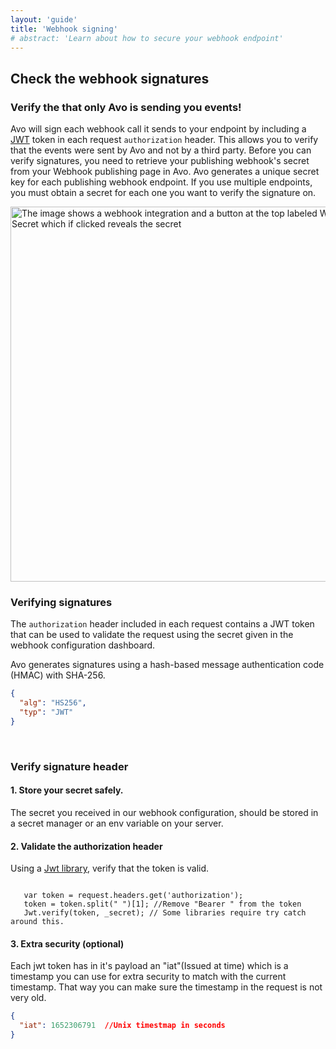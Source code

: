 ```yaml
---
layout: 'guide'
title: 'Webhook signing'
# abstract: 'Learn about how to secure your webhook endpoint'
---
```




## Check the webhook signatures

### Verify the that only Avo is sending you events!

Avo will sign each webhook call it sends to your endpoint by including a [JWT](https://jwt.io) token in each request `authorization` header. 
This allows you to verify that the events were sent by Avo and not by a third party. 
Before you can verify signatures, you need to retrieve your publishing webhook's secret from your Webhook publishing page in Avo.
Avo generates a unique secret key for each publishing webhook endpoint. If you use multiple endpoints, you must obtain a secret for each one you want to verify the signature on.
<p>
  <img
    src={require('../../../images/signing-secret.png')}
    width="600px"
    alt="The image shows a webhook integration and a button at the top labeled Webhook Secret which if clicked reveals the secret"
/>
</p>


### Verifying signatures

The `authorization` header included in each request contains a JWT token that can be used to validate the request using the secret given in the webhook configuration dashboard.


Avo generates signatures using a hash-based message authentication code (HMAC) with SHA-256.
```json
{
  "alg": "HS256",
  "typ": "JWT"
}
```
<br />

### Verify signature header

#### 1. Store your secret safely.
The secret you received in our webhook configuration, should be stored in a secret manager or an env variable on your server.

#### 2. Validate the authorization header

Using a [Jwt library](https://jwt.io/libraries), verify that the token is valid.


 ```pseudocode

    var token = request.headers.get('authorization');
    token = token.split(" ")[1]; //Remove "Bearer " from the token
    Jwt.verify(token, _secret); // Some libraries require try catch around this.
 ```

#### 3. Extra security (optional)

Each jwt token has in it's payload an "iat"(Issued at time) which is a timestamp you can use for extra security to match with the current timestamp. That way you can make sure the timestamp in the request is not very old.

```json
{
  "iat": 1652306791  //Unix timestmap in seconds
}
```